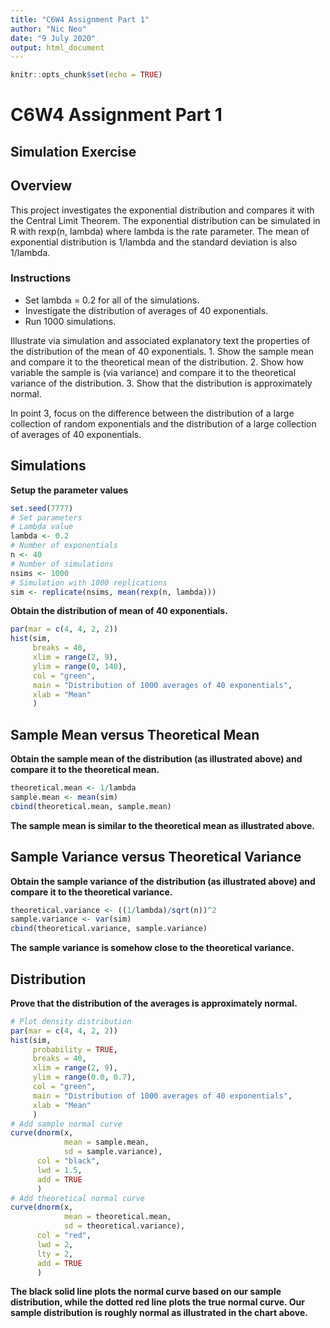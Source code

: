 ```yaml
---
title: "C6W4 Assignment Part 1"
author: "Nic Neo"
date: "9 July 2020"
output: html_document
---
```


```r
knitr::opts_chunk$set(echo = TRUE)
```

# C6W4 Assignment Part 1

## Simulation Exercise

## Overview

This project investigates the exponential distribution and compares it with the Central Limit Theorem. The exponential distribution can be simulated in R with rexp(n, lambda) where lambda is the rate parameter. The mean of exponential distribution is 1/lambda and the standard deviation is also 1/lambda. 

### Instructions 

* Set lambda = 0.2 for all of the simulations. 
* Investigate the distribution of averages of 40 exponentials. 
* Run 1000 simulations.

Illustrate via simulation and associated explanatory text the properties of the distribution of the mean of 40 exponentials.
1. Show the sample mean and compare it to the theoretical mean of the distribution.
2. Show how variable the sample is (via variance) and compare it to the theoretical variance of the distribution.
3. Show that the distribution is approximately normal.

In point 3, focus on the difference between the distribution of a large collection of random exponentials and the distribution of a large collection of averages of 40 exponentials.

## Simulations
**Setup the parameter values**
```r
set.seed(7777)
# Set parameters
# Lambda value
lambda <- 0.2
# Number of exponentials
n <- 40 
# Number of simulations
nsims <- 1000 
# Simulation with 1000 replications
sim <- replicate(nsims, mean(rexp(n, lambda))) 
```

**Obtain the distribution of mean of 40 exponentials.** 
```r
par(mar = c(4, 4, 2, 2))
hist(sim, 
     breaks = 40,
     xlim = range(2, 9),
     ylim = range(0, 140),
     col = "green",
     main = "Distribution of 1000 averages of 40 exponentials",
     xlab = "Mean"
     )
```

## Sample Mean versus Theoretical Mean

**Obtain the sample mean of the distribution (as illustrated above) and compare it to the theoretical mean.**
```r
theoretical.mean <- 1/lambda
sample.mean <- mean(sim)
cbind(theoretical.mean, sample.mean)
```
**The sample mean is similar to the theoretical mean as illustrated above.** 

## Sample Variance versus Theoretical Variance

**Obtain the sample variance of the distribution (as illustrated above) and compare it to the theoretical variance.**
```r
theoretical.variance <- ((1/lambda)/sqrt(n))^2
sample.variance <- var(sim)
cbind(theoretical.variance, sample.variance)
```
**The sample variance is somehow close to the theoretical variance.** 

## Distribution

**Prove that the distribution of the averages is approximately normal.**
```r
# Plot density distribution
par(mar = c(4, 4, 2, 2))
hist(sim, 
     probability = TRUE,
     breaks = 40,
     xlim = range(2, 9),
     ylim = range(0.0, 0.7),
     col = "green",
     main = "Distribution of 1000 averages of 40 exponentials",
     xlab = "Mean"
     )
# Add sample normal curve 
curve(dnorm(x, 
            mean = sample.mean, 
            sd = sample.variance), 
      col = "black", 
      lwd = 1.5, 
      add = TRUE 
      )
# Add theoretical normal curve
curve(dnorm(x, 
            mean = theoretical.mean, 
            sd = theoretical.variance), 
      col = "red", 
      lwd = 2,
      lty = 2,
      add = TRUE 
      )
```

**The black solid line plots the normal curve based on our sample distribution, while the dotted red line plots the true normal curve. Our sample distribution is roughly normal as illustrated in the chart above. ** 